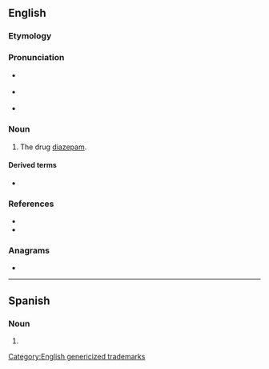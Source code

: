 ==English==

===Etymology===
{{rfe|en}}

===Pronunciation===
* {{a|RP}} {{IPA|en|/ˈvæl.i.əm/}}
* {{a|GA}} {{IPA|en|/ˈvæl.i.əm/|/ˈvæl.jəm/}}
* {{rhymes|en|æliəm}}

===Noun===
{{en-noun|-}}

# {{lb|en|trademark|pharmaceutical drug}} The drug [[diazepam]].

====Derived terms====
* {{l|en|val}}

===References===
* {{R:Lexico}}
* {{R:Merriam-Webster Online}}

===Anagrams===
* {{anagrams|en|a=ailmuv|maulvi}}

[[Category:English genericized trademarks]]

----

==Spanish==

===Noun===
{{es-noun|m}}

# {{l|en|valium}}